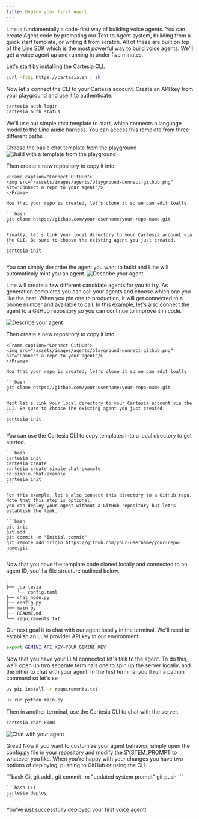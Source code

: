 ---
title: Deploy your first Agent
---
Line is fundamentally a code-first way of building voice agents. You can create Agent code by prompting our Text to Agent system, building from a quick
start template, or writing it from scratch. All of these are built on top of the Line SDK which is the most powerful way to build voice agents. 
We'll get a voice agent up and running in under five minutes. 

Let's start by installing the Cartesia CLI.

```bash
curl -fsSL https://cartesia.sh | sh
```

Now let's connect the CLI to your Cartesia account. Create an API key from your playground and use it to authenticate. 

```bash
cartesia auth login             
cartesia auth status             
```

We'll use our simple chat template to start, which connects a language model to the Line audio harness. You can access this remplate from three different paths.

<Tabs>
  <Tab title="Templates">
    Choose the basic chat template from the playground    
<Frame caption="Templates">
  <img src="/assets/images/agents/playground-creation.png" alt="Build with a template from the playground"/>
</Frame>

Then create a new repository to copy it into. 

    <Frame caption="Connect GitHub">
    <img src="/assets/images/agents/playground-connect-github.png" alt="Connect a repo to your agent"/>
    </Frame>

    Now that your repo is created, let's clone it so we can edit loally.

    ```bash
    git clone https://github.com/your-username/your-repo-name.git
    ```

    Finally, let's link your local directory to your Cartesia account via the CLI. Be sure to choose the existing agent you just created.
    ```
    cartesia init 
    ```    

</Tab>

<Tab title="Text to Agent">
    You can simply describe the agent you want to build and Line will automaticaly mint you an agent. 
<Frame caption="Text to Agent">
  <img src="/assets/images/agents/playground-tta.png" alt="Describe your agent"/>
</Frame>

Line will create a few different candidate agents for you to try. As generation completes you can call your agents and choose which one you 
like the best. When you pin one to production, it will get connected to a phone number and available to call. In this example, let's also connect
the agent to a GitHub repository so you can continue to improve it in code.

<Frame caption="Connect Text to Agent to Github">
  <img src="/assets/images/agents/playground-tta.png" alt="Describe your agent"/>
</Frame>

Then create a new repository to copy it into. 

    <Frame caption="Connect GitHub">
    <img src="/assets/images/agents/playground-connect-github.png" alt="Connect a repo to your agent"/>
    </Frame>

    Now that your repo is created, let's clone it so we can edit loally.

    ```bash
    git clone https://github.com/your-username/your-repo-name.git
    ```

    Next let's link your local directory to your Cartesia account via the CLI. Be sure to choose the existing agent you just created.
    ```
    cartesia init 
    ```    

</Tab>



  <Tab title="CLI">
    You can use the Cartesia CLI to copy templates into a local directory to get started. 

    ```bash
    cartesia init
    cartesia create
    cartesia create simple-chat-example
    cd simple-chat-example
    cartesia init
    ```

    For this example, let's also connect this directory to a GitHub repo. Note that this step is optional,
    you can deploy your agent without a GitHub repository but let's establish the link.

    ```bash
    git init
    git add .
    git commit -m "Initial commit"
    git remote add origin https://github.com/your-username/your-repo-name.git
    ```

  </Tab>

</Tabs>

Now that you have the template code cloned locally and connected to an agent ID, you'll a file structure outlined below.  
```
.
├── .cartesia                      
    └── config.toml
├── chat_node.py
├── config.py                          
├── main.py    
├── README.md                           
└── requirements.txt
```

Our next goal it to chat with our agent locally in the terminal. We'll need to establish an LLM provider API key in our environment.

```bash
export GEMINI_API_KEY=YOUR_GEMINI_KEY
```

Now that you have your LLM connected let's talk to the agent. To do this, we'll open up two separate terminals one to spin up the server locally, and the other to chat with
your agent. In the first terminal you'll run a python command so let's se

```bash
uv pip install -r requirements.txt
```

```bash
uv run python main.py
```

Then in another terminal, use the Cartesia CLI to chat with the server.

```bash
cartesia chat 8000
```

<Frame caption="Chat with your agent">
<img src="/assets/images/agents/cli-chat.png" alt="Chat with your agent"/>
</Frame>


Great! Now if you want to customize your agent behavior, simply open the config.py file in your repository and modify the SYSTEM_PROMPT to whatever you like.
When you're happy with your changes you have two options of deploying, pushing to GitHub or using the CLI. 

<CodeGroup>
    ```bash Git
    git add .
    git commit -m "updated system prompt"
    git push
    ```

    ```bash CLI
    cartesia deploy
    ```
</CodeGroup>

You've just successfully deployed your first voice agent! 

